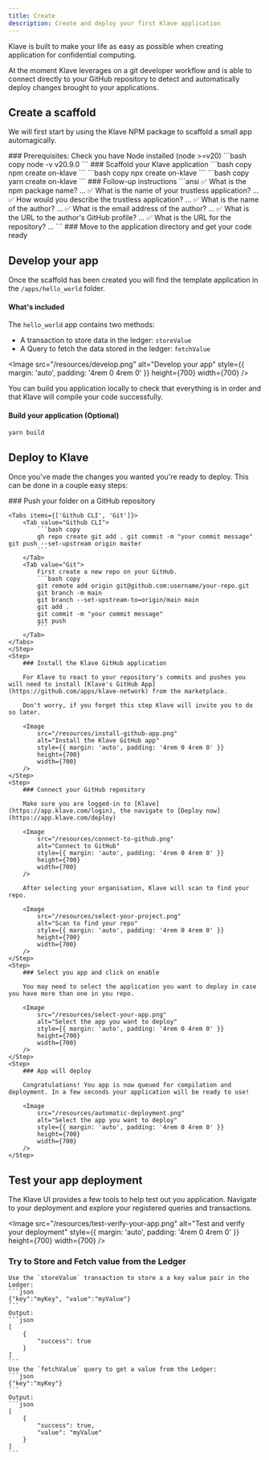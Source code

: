 ```yaml
---
title: Create
description: Create and deploy your first Klave application
---
```



Klave is built to make your life as easy as possible when creating application for confidential computing.

At the moment Klave leverages on a git developer workflow and is able to connect directly to your GitHub repository
to detect and automatically deploy changes brought to your applications.

## Create a scaffold

We will first start by using the Klave NPM package to scaffold a small app automagically.

<Steps>
	<Step>
        ### Prerequisites: Check you have Node installed (node >=v20)
        ```bash copy
        node -v v20.9.0
        ```
    </Step>
	<Step>
		### Scaffold your Klave application
		<Tabs items={['npm', 'npx', 'yarn']}>
			<Tab value="npm">
            ```bash copy
            npm create on-klave
            ```
            </Tab>
			<Tab value="npx">
            ```bash copy
            npx create on-klave
            ```
            </Tab>
			<Tab value="yarn">
            ```bash copy
            yarn create on-klave
            ```
            </Tab>
		</Tabs>
	</Step>
	<Step>
		### Follow-up instructions
        ```ansi
        ✅ What is the npm package name? ...
        ✅ What is the name of your trustless application? ...
        ✅ How would you describe the trustless application? ...
        ✅ What is the name of the author? ...
        ✅ What is the email address of the author? ...
        ✅ What is the URL to the author's GitHub profile? ...
        ✅ What is the URL for the repository? ...
        ```
	</Step>
	<Step>
        ### Move to the application directory and get your code ready
    </Step>
</Steps>

## Develop your app

Once the scaffold has been created you will find the template application in the `/apps/hello_world` folder.

#### What's included

The `hello_world` app contains two methods:

-   A transaction to store data in the ledger: `storeValue`
-   A Query to fetch the data stored in the ledger: `fetchValue`

<Image
	src="/resources/develop.png"
	alt="Develop your app"
	style={{ margin: 'auto', padding: '4rem 0 4rem 0' }}
	height={700}
	width={700}
/>

You can build you application locally to check that everything is in order and that Klave will compile your code successfully.

#### Build your application (Optional)

```bash copy
yarn build
```

## Deploy to Klave

Once you've made the changes you wanted you're ready to deploy. This can be done in a couple easy steps:

<Steps>
    <Step>
    ### Push your folder on a GitHub repository

    <Tabs items={['Github CLI', 'Git']}>
        <Tab value="Github CLI">
            ```bash copy
            gh repo create git add . git commit -m "your commit message" git push --set-upstream origin master
            ```
        </Tab>
        <Tab value="Git">
            First create a new repo on your GitHub.
            ```bash copy
            git remote add origin git@github.com:username/your-repo.git
            git branch -m main
            git branch --set-upstream-to=origin/main main
            git add .
            git commit -m "your commit message"
            git push
            ```
        </Tab>
    </Tabs>
    </Step>
    <Step>
        ### Install the Klave GitHub application

        For Klave to react to your repository's commits and pushes you will need to install [Klave's GitHub App](https://github.com/apps/klave-network) from the marketplace.

        Don't worry, if you forget this step Klave will invite you to do so later.

        <Image
            src="/resources/install-github-app.png"
            alt="Install the Klave GitHub app"
            style={{ margin: 'auto', padding: '4rem 0 4rem 0' }}
            height={700}
            width={700}
        />
    </Step>
    <Step>
        ### Connect your GitHub repository

        Make sure you are logged-in to [Klave](https://app.klave.com/login), the navigate to [Deploy now](https://app.klave.com/deploy)

        <Image
            src="/resources/connect-to-github.png"
            alt="Connect to GitHub"
            style={{ margin: 'auto', padding: '4rem 0 4rem 0' }}
            height={700}
            width={700}
        />

        After selecting your organisation, Klave will scan to find your repo.

        <Image
            src="/resources/select-your-project.png"
            alt="Scan to find your repo"
            style={{ margin: 'auto', padding: '4rem 0 4rem 0' }}
            height={700}
            width={700}
        />
    </Step>
    <Step>
        ### Select you app and click on enable

        You may need to select the application you want to deploy in case you have more than one in you repo.

        <Image
            src="/resources/select-your-app.png"
            alt="Select the app you want to deploy"
            style={{ margin: 'auto', padding: '4rem 0 4rem 0' }}
            height={700}
            width={700}
        />
    </Step>
    <Step>
        ### App will deploy

        Congratulations! You app is now queued for compilation and deployment. In a few seconds your application will be ready to use!

        <Image
            src="/resources/automatic-deployment.png"
            alt="Select the app you want to deploy"
            style={{ margin: 'auto', padding: '4rem 0 4rem 0' }}
            height={700}
            width={700}
        />
    </Step>

</Steps>

## Test your app deployment

The Klave UI provides a few tools to help test out you application. Navigate to your deployment and explore your registered queries and transactions.

<Image
	src="/resources/test-verify-your-app.png"
	alt="Test and verify your deployment"
	style={{ margin: 'auto', padding: '4rem 0 4rem 0' }}
	height={700}
	width={700}
/>

### Try to Store and Fetch value from the Ledger

    Use the `storeValue` transaction to store a a key value pair in the Ledger:
    ```json
    {"key":"myKey", "value":"myValue"}
    ```
    Output:
    ```json
    [
        {
            "success": true
        }
    ]
    ```
    Use the `fetchValue` query to get a value from the Ledger:
    ```json
    {"key":"myKey"}
    ```
    Output:
    ```json
    [
        {
            "success": true,
            "value": "myValue"
        }
    ]
    ```
